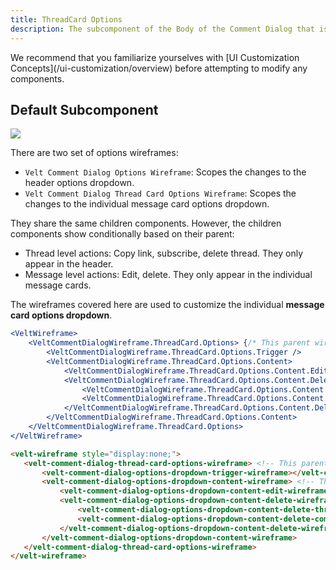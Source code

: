 ```yaml
---
title: ThreadCard Options
description: The subcomponent of the Body of the Comment Dialog that is used to show the options dropdown
---
```


<Note>
We recommend that you familiarize yourselves with [UI Customization Concepts](/ui-customization/overview) before attempting to modify any components.
</Note>


## Default Subcomponent

![](/images/customization/threadcard-options.png)

There are two set of options wireframes:
- `Velt Comment Dialog Options Wireframe`: Scopes the changes to the header options dropdown.
- `Velt Comment Dialog Thread Card Options Wireframe`: Scopes the changes to the individual message card options dropdown.

They share the same children components. However, the children components show conditionally based on their parent:
- Thread level actions: Copy link, subscribe, delete thread. They only appear in the header.
- Message level actions: Edit, delete. They only appear in the individual message cards.

The wireframes covered here are used to customize the individual **message card options dropdown**.

<RequestExample>

```jsx React / Next.js
<VeltWireframe>
    <VeltCommentDialogWireframe.ThreadCard.Options> {/* This parent wireframe scopes the changes to only the individual message options dropdown. */}
        <VeltCommentDialogWireframe.ThreadCard.Options.Trigger />
        <VeltCommentDialogWireframe.ThreadCard.Options.Content>
            <VeltCommentDialogWireframe.ThreadCard.Options.Content.Edit />
            <VeltCommentDialogWireframe.ThreadCard.Options.Content.Delete>
                <VeltCommentDialogWireframe.ThreadCard.Options.Content.Delete.Thread />
                <VeltCommentDialogWireframe.ThreadCard.Options.Content.Delete.Comment />
            </VeltCommentDialogWireframe.ThreadCard.Options.Content.Delete>
        </VeltCommentDialogWireframe.ThreadCard.Options.Content>
    </VeltCommentDialogWireframe.ThreadCard.Options>
</VeltWireframe>
```

```HTML HTML
<velt-wireframe style="display:none;">
   <velt-comment-dialog-thread-card-options-wireframe> <!-- This parent wireframe scopes the changes to only the individual message card options dropdown. -->
       <velt-comment-dialog-options-dropdown-trigger-wireframe></velt-comment-dialog-options-dropdown-trigger-wireframe>
       <velt-comment-dialog-options-dropdown-content-wireframe> <!-- This parent wireframe scopes the changes to only the individual message card options dropdown. -->
           <velt-comment-dialog-options-dropdown-content-edit-wireframe></velt-comment-dialog-options-dropdown-content-edit-wireframe>
           <velt-comment-dialog-options-dropdown-content-delete-wireframe>
               <velt-comment-dialog-options-dropdown-content-delete-thread-wireframe></velt-comment-dialog-options-dropdown-content-delete-thread-wireframe>
               <velt-comment-dialog-options-dropdown-content-delete-comment-wireframe></velt-comment-dialog-options-dropdown-content-delete-comment-wireframe>
           </velt-comment-dialog-options-dropdown-content-delete-wireframe>
       </velt-comment-dialog-options-dropdown-content-wireframe>
   </velt-comment-dialog-thread-card-options-wireframe>
</velt-wireframe>
```
</RequestExample>

